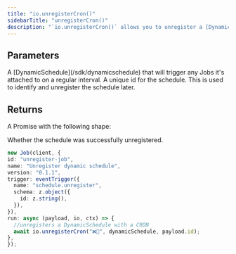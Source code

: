 ```yaml
---
title: "io.unregisterCron()"
sidebarTitle: "unregisterCron()"
description: "`io.unregisterCron()` allows you to unregister a [DynamicSchedule](/sdk/dynamicschedule) that was previously registered with `io.registerCron()`."
---
```


## Parameters

<Snippet file="stable-key-param.mdx" />
<ResponseField name="dynamicSchedule" type="DynamicSchedule" required>
  A [DynamicSchedule](/sdk/dynamicschedule) that will trigger any Jobs it's
  attached to on a regular interval.
</ResponseField>
<ResponseField name="id" type="string" required>
  A unique id for the schedule. This is used to identify and unregister the
  schedule later.
</ResponseField>

## Returns

A Promise with the following shape:

<ResponseField name="ok" type="boolean" required>
  Whether the schedule was successfully unregistered.
</ResponseField>

<RequestExample>
  
  ```typescript
new Job(client, {
  id: "unregister-job",
  name: "Unregister dynamic schedule",
  version: "0.1.1",
  trigger: eventTrigger({
    name: "schedule.unregister",
    schema: z.object({
      id: z.string(),
    }),
  }),
  run: async (payload, io, ctx) => {
    //unregisters a DynamicSchedule with a CRON 
    await io.unregisterCron("❌📆", dynamicSchedule, payload.id);
},
});
```

</RequestExample>
